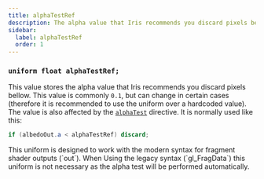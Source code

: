 ```yaml
---
title: alphaTestRef
description: The alpha value that Iris recommends you discard pixels below.
sidebar:
  label: alphaTestRef
  order: 1
---
```


### `uniform float alphaTestRef;`

This value stores the alpha value that Iris recommends you discard pixels bellow. This value is commonly `0.1`, but can change in certain cases (therefore it is recommended to use the uniform over a hardcoded value). The value is also affected by the [`alphaTest`](/reference/shadersproperties/alphatest) directive. It is normally used like this:
```glsl
if (albedoOut.a < alphaTestRef) discard;
```

<Aside type="note">This uniform is designed to work with the modern syntax for fragment shader outputs (`out`). When Using the legacy syntax (`gl_FragData`) this uniform is not necessary as the alpha test will be performed automatically.</Aside>